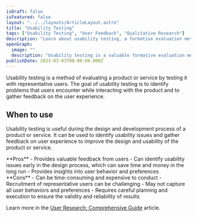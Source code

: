```yaml
---
isDraft: false
isFeatured: false
layout: "../../layouts/ArticleLayout.astro"
title: "Usability Testing"
tags: ["Usability Testing", "User Feedback", "Qualitative Research"]
description: "Learn about usability testing, a formative evaluation method that involves testing a product or service with representative users to identify usability issues and gather feedback on the user experience. Discover when to use this method, its pros and cons, and how it can help improve the design and usability of your product or service."
openGraph:
  image: ""
  description: "Usability testing is a valuable formative evaluation method used to identify usability issues and gather feedback on the user experience. Learn more about the pros and cons of using this method and how it can help improve your product or service."
publishDate: 2023-03-03T00:00:00.000Z
---
```


Usability testing is a method of evaluating a product or service by testing it with representative users. The goal of usability testing is to identify problems that users encounter while interacting with the product and to gather feedback on the user experience.

## When to use

Usability testing is useful during the design and development process of a product or service. It can be used to identify usability issues and gather feedback on user experience to improve the design and usability of the product or service.

<div class="mt-8 mb-8 grid grid-cols-2 divide-x overflow-hidden rounded-md border">
  <div class="py-6 px-10 space-y-4">
    **Pros**
    - Provides valuable feedback from users
    - Can identify usability issues early in the design process, which can save time and money in the long run
    - Provides insights into user behavior and preferences
  </div>

  <div class="py-6 px-10 space-y-4">
    **Cons**
    - Can be time-consuming and expensive to conduct
    - Recruitment of representative users can be challenging
    - May not capture all user behaviors and preferences
    - Requires careful planning and execution to ensure the validity and reliability of results
  </div>
</div>

Learn more in the [User Research: Comprehensive Guide](/blog/user-research-comprehensive-guide/) article.
